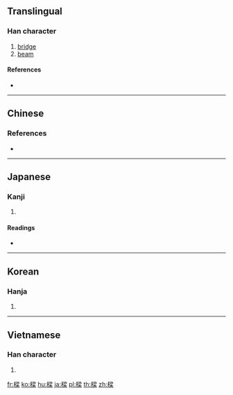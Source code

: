 {{character info/new}}
{{also|梁}}
==Translingual==

===Han character===
{{Han char|rn=75|rad=木|as=11|sn=15|four=47994|canj=DEID|ids=⿰木梁}}

# [[bridge]]
# [[beam]]

====References====
* {{Han ref|kx=0549.280|dkj=15427|dj=0937.220|hdz=21284.090|uh=6A11|ud=27153|bh=BCD9|bd=48345}}

----

==Chinese==
{{zh-see|梁|v}}

===References===
*{{R:twedu|A01932-001}}

----

==Japanese==

===Kanji===
{{ja-kanji|grade=|rs=木11}}

# {{defn|lang=ja|sort=木11}}

====Readings====
* {{ja-readings|on=[[りょう]] (ryō)|kun=[[はし]] (hashi), [[はり]] (hari), [[やな]] (yana)}}

----

==Korean==

===Hanja===
{{ko-hanja|hangeul=[[량]]>[[양]], [[회]]|eumhun=|rv=ryang>yang, hoe|mr=ryang>yang, hoe|y=lyang>yang, hoy}}

# {{defn|lang=ko|sort=木11}}

----

==Vietnamese==

===Han character===
{{vi-hantu|[[rường]], [[lương]], [[sườn]], [[giường]], [[thông]]|rs=木11}}

# {{defn|lang=vi|sort=木11}}

[[fr:樑]]
[[ko:樑]]
[[hu:樑]]
[[ja:樑]]
[[pl:樑]]
[[th:樑]]
[[zh:樑]]